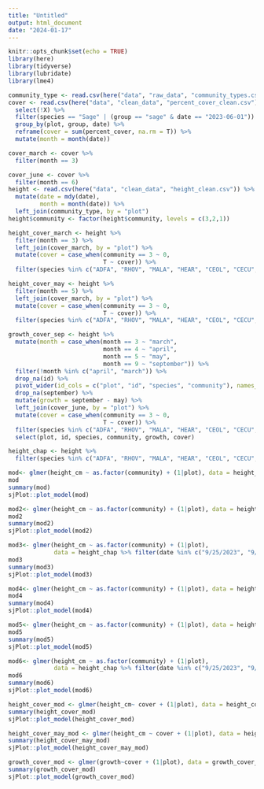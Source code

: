 ```yaml
---
title: "Untitled"
output: html_document
date: "2024-01-17"
---
```


```r
knitr::opts_chunk$set(echo = TRUE)
library(here)
library(tidyverse)
library(lubridate)
library(lme4)
```

```r
community_type <- read.csv(here("data", "raw_data", "community_types.csv"))
cover <- read.csv(here("data", "clean_data", "percent_cover_clean.csv")) %>% 
  select(!X) %>% 
  filter(species == "Sage" | (group == "sage" & date == "2023-06-01")) %>% 
  group_by(plot, group, date) %>% 
  reframe(cover = sum(percent_cover, na.rm = T)) %>% 
  mutate(month = month(date))

cover_march <- cover %>% 
  filter(month == 3)

cover_june <- cover %>% 
  filter(month == 6)
height <- read.csv(here("data", "clean_data", "height_clean.csv")) %>% 
  mutate(date = mdy(date),
         month = month(date)) %>% 
  left_join(community_type, by = "plot")
height$community <- factor(height$community, levels = c(3,2,1))

height_cover_march <- height %>% 
  filter(month == 3) %>% 
  left_join(cover_march, by = "plot") %>% 
  mutate(cover = case_when(community == 3 ~ 0,
                           T ~ cover)) %>% 
  filter(species %in% c("ADFA", "RHOV", "MALA", "HEAR", "CEOL", "CECU", "RHIL"))

height_cover_may <- height %>% 
  filter(month == 5) %>% 
  left_join(cover_march, by = "plot") %>% 
  mutate(cover = case_when(community == 3 ~ 0,
                           T ~ cover)) %>% 
  filter(species %in% c("ADFA", "RHOV", "MALA", "HEAR", "CEOL", "CECU", "RHIL"))

growth_cover_sep <- height %>% 
  mutate(month = case_when(month == 3 ~ "march",
                           month == 4 ~ "april",
                           month == 5 ~ "may",
                           month == 9 ~ "september")) %>% 
  filter(!month %in% c("april", "march")) %>% 
  drop_na(id) %>% 
  pivot_wider(id_cols = c("plot", "id", "species", "community"), names_from = month, values_from = height_cm) %>% 
  drop_na(september) %>% 
  mutate(growth = september - may) %>% 
  left_join(cover_june, by = "plot") %>% 
  mutate(cover = case_when(community == 3 ~ 0,
                           T ~ cover)) %>% 
  filter(species %in% c("ADFA", "RHOV", "MALA", "HEAR", "CEOL", "CECU", "RHIL")) %>% 
  select(plot, id, species, community, growth, cover)

height_chap <- height %>% 
  filter(species %in% c("ADFA", "RHOV", "MALA", "HEAR", "CEOL", "CECU", "RHIL"))

```

```r
mod<- glmer(height_cm ~ as.factor(community) + (1|plot), data = height_chap %>% filter(date == "3/9/2023" & species %in% c("ADFA", "RHOV", "MALA")))
mod
summary(mod)
sjPlot::plot_model(mod)

mod2<- glmer(height_cm ~ as.factor(community) + (1|plot), data = height_chap %>% filter(date == "5/17/2023" & species %in% c("ADFA", "RHOV", "MALA")))
mod2
summary(mod2)
sjPlot::plot_model(mod2)

mod3<- glmer(height_cm ~ as.factor(community) + (1|plot), 
             data = height_chap %>% filter(date %in% c("9/25/2023", "9/22/2023") & species %in% c("ADFA", "RHOV", "MALA")))
mod3
summary(mod3)
sjPlot::plot_model(mod3)

mod4<- glmer(height_cm ~ as.factor(community) + (1|plot), data = height_chap %>% filter(date == "3/9/2023" & species %in% c("HEAR", "RHIL", "CEOL", "CECU")))
mod4
summary(mod4)
sjPlot::plot_model(mod4)

mod5<- glmer(height_cm ~ as.factor(community) + (1|plot), data = height_chap %>% filter(date == "5/17/2023" & species %in% c("HEAR", "RHIL", "CEOL", "CECU")))
mod5
summary(mod5)
sjPlot::plot_model(mod5)

mod6<- glmer(height_cm ~ as.factor(community) + (1|plot), 
             data = height_chap %>% filter(date %in% c("9/25/2023", "9/22/2023") & species %in% c("HEAR", "RHIL", "CEOL", "CECU")))
mod6
summary(mod6)
sjPlot::plot_model(mod6)
```

```r
height_cover_mod <- glmer(height_cm~ cover + (1|plot), data = height_cover_march)
summary(height_cover_mod)
sjPlot::plot_model(height_cover_mod)

height_cover_may_mod <- glmer(height_cm ~ cover + (1|plot), data = height_cover_may)
summary(height_cover_may_mod)
sjPlot::plot_model(height_cover_may_mod)

growth_cover_mod <- glmer(growth~cover + (1|plot), data = growth_cover_sep)
summary(growth_cover_mod)
sjPlot::plot_model(growth_cover_mod)
```

